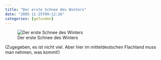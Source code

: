 ```yaml
---
title: "Der erste Schnee des Winters"
date: "2005-11-25T09:12:26"
categories: [gefunden]
---
```


![Der erste Schnee des Winters](Schnee2005.jpg)

(Zugegeben, es ist nicht viel. Aber hier im mitteldeutschen Flachland muss man nehmen, was kommt!)
